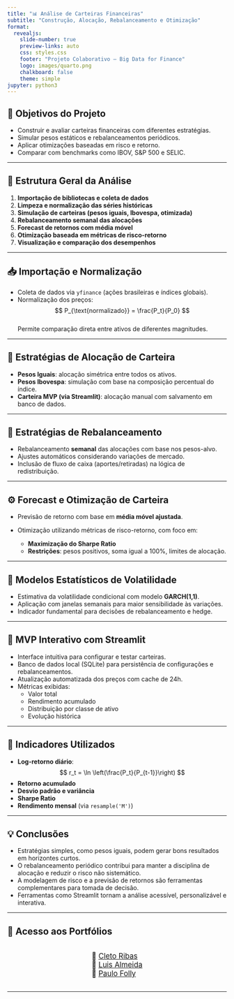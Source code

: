 ```yaml
---
title: "📊 Análise de Carteiras Financeiras"
subtitle: "Construção, Alocação, Rebalanceamento e Otimização"
format:
  revealjs:
    slide-number: true
    preview-links: auto
    css: styles.css
    footer: "Projeto Colaborativo — Big Data for Finance"
    logo: images/quarto.png
    chalkboard: false
    theme: simple
jupyter: python3
---
```


## 🎯 Objetivos do Projeto

- Construir e avaliar carteiras financeiras com diferentes estratégias.
- Simular pesos estáticos e rebalanceamentos periódicos.
- Aplicar otimizações baseadas em risco e retorno.
- Comparar com benchmarks como IBOV, S&P 500 e SELIC.

---

## 🧱 Estrutura Geral da Análise

1. **Importação de bibliotecas e coleta de dados**
2. **Limpeza e normalização das séries históricas**
3. **Simulação de carteiras (pesos iguais, Ibovespa, otimizada)**
4. **Rebalanceamento semanal das alocações**
5. **Forecast de retornos com média móvel**
6. **Otimização baseada em métricas de risco-retorno**
7. **Visualização e comparação dos desempenhos**

---

## 📥 Importação e Normalização

- Coleta de dados via `yfinance` (ações brasileiras e índices globais).
- Normalização dos preços:  
  $$ P_{\text{normalizado}} = \frac{P_t}{P_0} $$  
  Permite comparação direta entre ativos de diferentes magnitudes.

---

## 💼 Estratégias de Alocação de Carteira

- **Pesos Iguais**: alocação simétrica entre todos os ativos.
- **Pesos Ibovespa**: simulação com base na composição percentual do índice.
- **Carteira MVP (via Streamlit)**: alocação manual com salvamento em banco de dados.

---

## 🔁 Estratégias de Rebalanceamento

- Rebalanceamento **semanal** das alocações com base nos pesos-alvo.
- Ajustes automáticos considerando variações de mercado.
- Inclusão de fluxo de caixa (aportes/retiradas) na lógica de redistribuição.

---

## ⚙️ Forecast e Otimização de Carteira

- Previsão de retorno com base em **média móvel ajustada**.
- Otimização utilizando métricas de risco-retorno, com foco em:

  - **Maximização do Sharpe Ratio**  
  - **Restrições**: pesos positivos, soma igual a 100%, limites de alocação.

---

## 🧮 Modelos Estatísticos de Volatilidade

- Estimativa da volatilidade condicional com modelo **GARCH(1,1)**.
- Aplicação com janelas semanais para maior sensibilidade às variações.
- Indicador fundamental para decisões de rebalanceamento e hedge.

---

## 🧠 MVP Interativo com Streamlit

- Interface intuitiva para configurar e testar carteiras.
- Banco de dados local (SQLite) para persistência de configurações e rebalanceamentos.
- Atualização automatizada dos preços com cache de 24h.
- Métricas exibidas:
  - Valor total
  - Rendimento acumulado
  - Distribuição por classe de ativo
  - Evolução histórica

---

## 🔎 Indicadores Utilizados

- **Log-retorno diário**:  
  $$ r_t = \ln \left(\frac{P_t}{P_{t-1}}\right) $$
- **Retorno acumulado**
- **Desvio padrão e variância**
- **Sharpe Ratio**
- **Rendimento mensal** (via `resample('M')`)

---

## 💡 Conclusões

- Estratégias simples, como pesos iguais, podem gerar bons resultados em horizontes curtos.
- O rebalanceamento periódico contribui para manter a disciplina de alocação e reduzir o risco não sistemático.
- A modelagem de risco e a previsão de retornos são ferramentas complementares para tomada de decisão.
- Ferramentas como Streamlit tornam a análise acessível, personalizável e interativa.

---

## 🔗 Acesso aos Portfólios

<div style="display: flex; flex-direction: column; justify-content: center; align-items: center; font-size: 1.2em;">
🔗 [Cleto Ribas](https://cletoribas.github.io/portfolio/)  
🔗 [Luis Almeida](https://github.com/luisgralmeida2001)  
🔗 [Paulo Folly](https://paulofolly.github.io/portfolio/)
</div>

---
